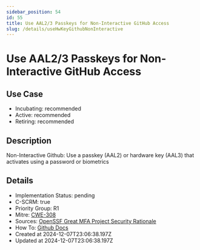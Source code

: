 ```yaml
---
sidebar_position: 54
id: 55
title: Use AAL2/3 Passkeys for Non-Interactive GitHub Access
slug: /details/useHwKeyGithubNonInteractive
---
```


# Use AAL2/3 Passkeys for Non-Interactive GitHub Access

## Use Case
- Incubating: recommended
- Active: recommended
- Retiring: recommended

## Description

Non-Interactive Github: Use a passkey (AAL2) or hardware key (AAL3) that activates using a password or biometrics

## Details
- Implementation Status: pending
- C-SCRM: true
- Priority Group: R1
- Mitre: [CWE-308](https://cwe.mitre.org/data/definitions/308.html)
- Sources: [OpenSSF Great MFA Project Security Rationale](https://github.com/ossf/great-mfa-project/blob/main/security-rationale.md)
- How To: [Github Docs](https://docs.github.com/en/authentication/connecting-to-github-with-ssh/generating-a-new-ssh-key-and-adding-it-to-the-ssh-agent#generating-a-new-ssh-key-for-a-hardware-security-key)
- Created at 2024-12-07T23:06:38.197Z
- Updated at 2024-12-07T23:06:38.197Z

